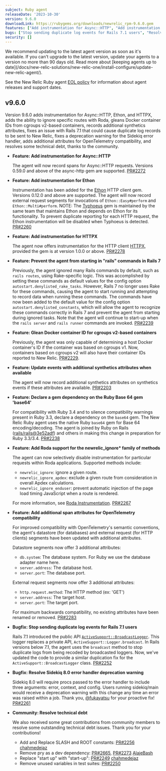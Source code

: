 ```yaml
---
subject: Ruby agent
releaseDate: '2023-10-30'
version: 9.6.0
downloadLink: https://rubygems.org/downloads/newrelic_rpm-9.6.0.gem
features: ["Add instrumentation for Async::HTTP", "Add instrumentation for Ethon", "Add instrumentation for HTTPX", "Prevent the agent from starting in \"rails\" commands in Rails 7", "Glean Docker container ID for cgroups v2-based containers", "Update events with additional synthetics attributes when available", "Declare a gem dependency on the Ruby Base 64 gem 'base64'", "Add Roda support for the newrelic_ignore\\* family of methods", "Add additional span attributes for OpenTelemetry compatibility"]
bugs: ["Stop sending duplicate log events for Rails 7.1 users", "Resolve Sidekiq 8.0 error handler deprecation warning"]
security: []
---
```


<Callout variant="important">
  We recommend updating to the latest agent version as soon as it's available. If you can't upgrade to the latest version, update your agents to a version no more than 90 days old. Read more about [keeping agents up to date](/docs/new-relic-solutions/new-relic-one/install-configure/update-new-relic-agent/).

  See the New Relic Ruby agent [EOL policy](https://docs.newrelic.com/docs/apm/agents/ruby-agent/getting-started/ruby-agent-eol-policy/) for information about agent releases and support dates.
</Callout>

## v9.6.0

Version 9.6.0 adds instrumentation for Async::HTTP, Ethon, and HTTPX, adds the ability to ignore specific routes with Roda, gleans Docker container IDs from cgroups v2-based containers, records additional synthetics attributes, fixes an issue with Rails 7.1 that could cause duplicate log records to be sent to New Relic, fixes a deprecation warning for the Sidekiq error handler, adds additional attributes for OpenTelemetry compatibility, and resolves some technical debt, thanks to the community.

- **Feature: Add instrumentation for Async::HTTP**

  The agent will now record spans for Async::HTTP requests. Versions 0.59.0 and above of the async-http gem are supported. [PR#2272](https://github.com/newrelic/newrelic-ruby-agent/pull/2272)

- **Feature: Add instrumentation for Ethon**

  Instrumentation has been added for the [Ethon](https://github.com/typhoeus/ethon) HTTP client gem. Versions 0.12.0 and above are supported. The agent will now record external request segments for invocations of `Ethon::Easy#perform` and `Ethon::Multi#perform`. NOTE: The [Typhoeus](https://github.com/typhoeus/typhoeus) gem is maintained by the same team that maintains Ethon and depends on Ethon for its functionality. To prevent duplicate reporting for each HTTP request, the Ethon instrumentation will be disabled when Typhoeus is detected. [PR#2260](https://github.com/newrelic/newrelic-ruby-agent/pull/2260)

- **Feature: Add instrumentation for HTTPX**

  The agent now offers instrumentation for the HTTP client [HTTPX](https://honeyryderchuck.gitlab.io/httpx/), provided the gem is at version 1.0.0 or above. [PR#2278](https://github.com/newrelic/newrelic-ruby-agent/pull/2278)

- **Feature: Prevent the agent from starting in "rails" commands in Rails 7**

  Previously, the agent ignored many Rails commands by default, such as `rails routes`, using Rake-specific logic. This was accomplished by setting these commands as default values for the config option `autostart.denylisted_rake_tasks`. However, Rails 7 no longer uses Rake for these commands, causing the agent to start running and attempting to record data when running these commands. The commands have now been added to the default value for the config option `autostart.denylisted_constants`, which will allow the agent to recognize these commands correctly in Rails 7 and prevent the agent from starting during ignored tasks. Note that the agent will continue to start-up when the `rails server` and `rails runner` commands are invoked. [PR#2239](https://github.com/newrelic/newrelic-ruby-agent/pull/2239)

- **Feature: Glean Docker container ID for cgroups v2-based containers**

  Previously, the agent was only capable of determining a host Docker container's ID if the container was based on cgroups v1. Now, containers based on cgroups v2 will also have their container IDs reported to New Relic. [PR#2229](https://github.com/newrelic/newrelic-ruby-agent/issues/2229).

- **Feature: Update events with additional synthetics attributes when available**

  The agent will now record additional synthetics attributes on synthetics events if these attributes are available.  [PR#2203](https://github.com/newrelic/newrelic-ruby-agent/pull/2203)

- **Feature: Declare a gem dependency on the Ruby Base 64 gem 'base64'**

  For compatibility with Ruby 3.4 and to silence compatibility warnings present in Ruby 3.3, declare a dependency on the `base64` gem. The New Relic Ruby agent uses the native Ruby `base64` gem for Base 64 encoding/decoding. The agent is joined by Ruby on Rails ([rails/rails@3e52adf](https://github.com/rails/rails/commit/3e52adf28e90af490f7e3bdc4bcc85618a4e0867)) and others in making this change in preparation for Ruby 3.3/3.4. [PR#2238](https://github.com/newrelic/newrelic-ruby-agent/pull/2238)

- **Feature: Add Roda support for the newrelic_ignore\* family of methods**

  The agent can now selectively disable instrumentation for particular requests within Roda applications. Supported methods include:
  - `newrelic_ignore`: ignore a given route.
  - `newrelic_ignore_apdex`: exclude a given route from consideration in overall Apdex calculations.
  - `newrelic_ignore_enduser`: prevent automatic injection of the page load timing JavaScript when a route is rendered.

  For more information, see [Roda Instrumentation](https://docs.newrelic.com/docs/apm/agents/ruby-agent/instrumented-gems/roda-instrumentation/). [PR#2267](https://github.com/newrelic/newrelic-ruby-agent/pull/2267)

- **Feature: Add additional span attributes for OpenTelemetry compatibility**

  For improved compatibility with OpenTelemetry's semantic conventions, the agent's datastore (for databases) and external request (for HTTP clients) segments have been updated with additional attributes.

  Datastore segments now offer 3 additional attributes:
  - `db.system`: The database system. For Ruby we use the database adapter name here.
  - `server.address`: The database host.
  - `server.port`: The database port.

  External request segments now offer 3 additional attributes:
  - `http.request.method`: The HTTP method (ex: 'GET')
  - `server.address`: The target host.
  - `server.port`: The target port.

  For maximum backwards compatibility, no existing attributes have been renamed or removed. [PR#2283](https://github.com/newrelic/newrelic-ruby-agent/pull/2283)

- **Bugfix: Stop sending duplicate log events for Rails 7.1 users**

  Rails 7.1 introduced the public API [`ActiveSupport::BroadcastLogger`](https://api.rubyonrails.org/classes/ActiveSupport/BroadcastLogger.html). This logger replaces a private API, `ActiveSupport::Logger.broadcast`. In Rails versions below 7.1, the agent uses the `broadcast` method to stop duplicate logs from being recoded by broadcasted loggers. Now, we've updated the code to provide a similar duplication fix for the `ActiveSupport::BroadcastLogger` class. [PR#2252](https://github.com/newrelic/newrelic-ruby-agent/pull/2252)

- **Bugfix: Resolve Sidekiq 8.0 error handler deprecation warning**

  Sidekiq 8.0 will require procs passed to the error handler to include three arguments: error, context, and config. Users running sidekiq/main would receive a deprecation warning with this change any time an error was raised within a job. Thank you, [@fukayatsu](https://github.com/fukayatsu) for your proactive fix! [PR#2261](https://github.com/newrelic/newrelic-ruby-agent/pull/2261)

- **Community: Resolve technical debt**

  We also received some great contributions from community members to resolve some outstanding technical debt issues. Thank you for your contributions!
    * Add and Replace SLASH and ROOT constants: [PR#2256](https://github.com/newrelic/newrelic-ruby-agent/pull/2256) [chahmedejaz](https://github.com/chahmedejaz)
    * Remove pry as a dev dependency: [PR#2665](https://github.com/newrelic/newrelic-ruby-agent/pull/2265), [PR#2273](https://github.com/newrelic/newrelic-ruby-agent/pull/2273) [AlajeBash](https://github.com/AlajeBash)
    * Replace "start up" with "start-up": [PR#2249](https://github.com/newrelic/newrelic-ruby-agent/pull/2249) [chahmedejaz](https://github.com/chahmedejaz)
    * Remove unused variables in test suites: [PR#2250](https://github.com/newrelic/newrelic-ruby-agent/pull/2250)



